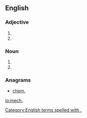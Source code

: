 {{also|mech|Mech.|měch}}
==English==

===Adjective===
{{en-adj|-}}

# {{abbreviation of|mechanical}}
# {{abbreviation of|mechanized}}

===Noun===
{{en-noun|mechs.}}

# {{abbreviation of|mechanic}}
# {{abbreviation of|mechanics}}

===Anagrams===
* [[chem.#English|chem.]]

[[Category:English terms spelled with .]]
[[io:mech.]]